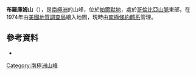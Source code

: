 {{Coord|70|12|S|63|45|W|source:GNIS|display=title}}

'''布羅庫姆山'''（{{lang-en|Mount Brocoum}}），是[[南極洲|南極洲]]的山峰，位於[[帕爾默地|帕爾默地]]，處於[[哥倫比亞山脈_(南極洲)|哥倫比亞山脈]]東部，在1974年由[[美國地質調查局|美國地質調查局]]繪入地圖，現時由[[南極條約體系|南極條約體系]]管理。

==參考資料==
* {{usgs-gazetteer|id=1973|name=Brocoum, Mount}}

{{Antarctica-geo-stub}}
[[Category:南極洲山峰|Category:南極洲山峰]]